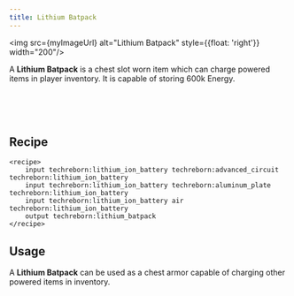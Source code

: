 ```yaml
---
title: Lithium Batpack
---
```



<img src={myImageUrl} alt="Lithium Batpack" style={{float: 'right'}} width="200"/>

A **Lithium Batpack** is a chest slot worn item which can charge powered items in player inventory. It is capable of storing 600k Energy.


<br /> <br /> <br />

## Recipe

```
<recipe> 
    input techreborn:lithium_ion_battery techreborn:advanced_circuit techreborn:lithium_ion_battery 
    input techreborn:lithium_ion_battery techreborn:aluminum_plate techreborn:lithium_ion_battery 
    input techreborn:lithium_ion_battery air techreborn:lithium_ion_battery 
    output techreborn:lithium_batpack 
</recipe>
```

## Usage

A **Lithium Batpack** can be used as a chest armor capable of charging other powered items in inventory.